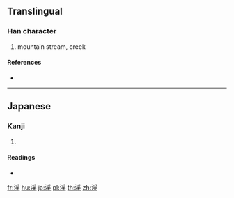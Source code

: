 {{character info/new}}
{{also|溪}}
==Translingual==

===Han character===
{{Han char|rn=85|rad=水|as=08|sn=11|four=|canj=EBQO|ids=⿰氵⿱爫夫}}

# mountain stream, creek

====References====
* {{Han ref|kx=0633.371|hdz=31654.021|uh=6E13|ud=28179}}

----

==Japanese==
{{ja-kanji forms|渓|溪}}

===Kanji===
{{ja-kanji|grade=c|rs=水08|style=s|kyu=溪}}

# {{defn|lang=ja|sort=水08}}

====Readings====
* {{ja-readings|on=[[けい]] (kei)|kun=[[たに]] (tani)}}

[[fr:渓]]
[[hu:渓]]
[[ja:渓]]
[[pl:渓]]
[[th:渓]]
[[zh:渓]]